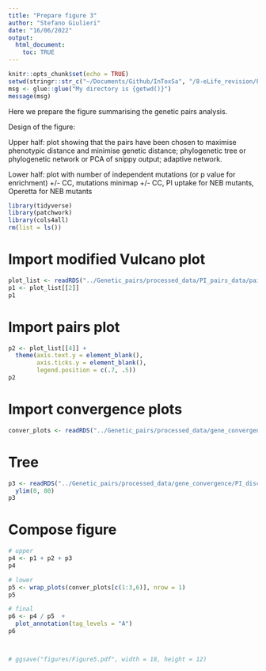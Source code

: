 ```yaml
---
title: "Prepare figure 3"
author: "Stefano Giulieri"
date: "16/06/2022"
output:
  html_document:
    toc: TRUE
---
```


```r
knitr::opts_chunk$set(echo = TRUE)
setwd(stringr::str_c("~/Documents/Github/InToxSa", "/8-eLife_revision/Figure5_prepare"))
msg <- glue::glue("My directory is {getwd()}")
message(msg)
```

Here we prepare the figure summarising the genetic pairs analysis.

Design of the figure: 

Upper half: plot showing that the pairs have been chosen to maximise phenotypic distance and minimise genetic distance; phylogenetic tree or phylogenetic network or PCA of snippy output; adaptive network.

Lower half: plot with number of independent mutations (or p value for enrichment) +/- CC, mutations minimap +/- CC, PI uptake for NEB mutants, Operetta for NEB mutants

```r
library(tidyverse)
library(patchwork)
library(cols4all)
rm(list = ls())
```

# Import modified Vulcano plot

```r
plot_list <- readRDS("../Genetic_pairs/processed_data/PI_pairs_data/pairs_metadata_plots.Rda")
p1 <- plot_list[[2]] 
p1
```

# Import pairs plot

```r
p2 <- plot_list[[4]] +
  theme(axis.text.y = element_blank(),
        axis.ticks.y = element_blank(),
        legend.position = c(.7, .5))
p2
```

# Import convergence plots

```r
conver_plots <- readRDS("../Genetic_pairs/processed_data/gene_convergence/PI_discordant/convergence_plots.Rda")
```

# Tree

```r
p3 <- readRDS("../Genetic_pairs/processed_data/gene_convergence/PI_discordant/tree_with_mutations.Rda") +
  ylim(0, 80)
p3
```


# Compose figure

```r
# upper
p4 <- p1 + p2 + p3
p4

# lower 
p5 <- wrap_plots(conver_plots[c(1:3,6)], nrow = 1) 
p5

# final
p6 <- p4 / p5  +
  plot_annotation(tag_levels = "A")
p6



# ggsave("figures/Figure5.pdf", width = 18, height = 12)
```



